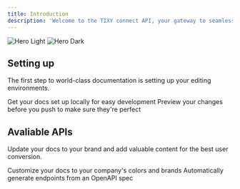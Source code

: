 ```yaml
---
title: Introduction
description: 'Welcome to the TIXY connect API, your gateway to seamless event management and data-driven decision-making for events published on the TIXY platform. This API empowers event organizers by providing secure and efficient access to all event-related data. Whether you’re tracking ticket sales, analyzing event performance, or optimizing your marketing campaigns, the TIXY connect API offers robust endpoints to meet your needs.'
---
```


<img
  className="block dark:hidden"
  src="/images/hero-light.svg"
  alt="Hero Light"
/>
<img
  className="hidden dark:block"
  src="/images/hero-dark.svg"
  alt="Hero Dark"
/>

## Setting up

The first step to world-class documentation is setting up your editing environments.

<CardGroup cols={2}>
  <Card
    title="About TIXY connect"
    icon="pen-to-square"
    href="/introduction"
  >
    Get your docs set up locally for easy development
  </Card>
  <Card
    title="Authorization"
    icon="users"
    href="/api-authorization"
  >
    Preview your changes before you push to make sure they're perfect
  </Card>
</CardGroup>

## Avaliable APIs

Update your docs to your brand and add valuable content for the best user conversion.

<CardGroup cols={2}>
  <Card
    title="Private API"
    icon="lock"
    href="/private_API_quickstart"
  >
    Customize your docs to your company's colors and brands
  </Card>
  <Card
    title="Public API"
    icon="megaphone"
    href="/public_API_quickstart"
  >
    Automatically generate endpoints from an OpenAPI spec
  </Card>
  
</CardGroup>
